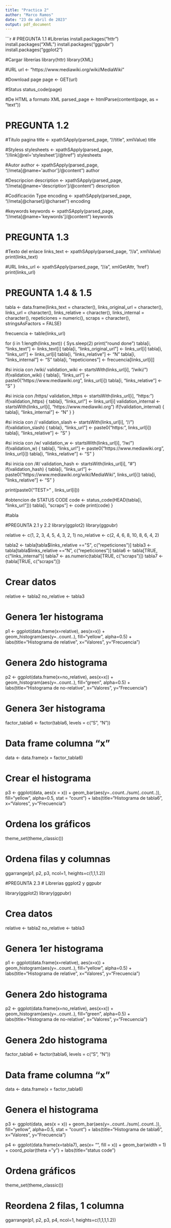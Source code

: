 ```yaml
---
title: "Practica 2"
author: "Marco Ramos"
date: "23 de abril de 2023"
output: pdf_document
---
```

```r
# PREGUNTA 1.1
#Librerias
install.packages("httr")
install.packages("XML")
install.packages("ggpubr")
install.packages("ggplot2")


#Cargar librerías
library(httr)
library(XML)

#URL
url <- "https://www.mediawiki.org/wiki/MediaWiki"

#Download page
page <- GET(url)

#Status
status_code(page)

#De HTML a formato XML
parsed_page <- htmlParse(content(page, as = "text"))

# PREGUNTA 1.2
#Título pagina
title <- xpathSApply(parsed_page, "//title", xmlValue)
title

#Styless
stylesheets <- xpathSApply(parsed_page, "//link[@rel='stylesheet']/@href")
stylesheets

#Autor
author <- xpathSApply(parsed_page, "//meta[@name='author']/@content")
author

#Descripcion
description <- xpathSApply(parsed_page, "//meta[@name='description']/@content")
description

#Codificación Type
encoding <- xpathSApply(parsed_page, "//meta[@charset]/@charset")
encoding

#keywords
keywords <- xpathSApply(parsed_page, "//meta[@name='keywords']/@content")
keywords

# PREGUNTA 1.3
#Texto del enlace
links_text <- xpathSApply(parsed_page, "//a", xmlValue)
print(links_text)

#URL
links_url <- xpathSApply(parsed_page, "//a", xmlGetAttr, 'href')
print(links_url)

# PREGUNTA 1.4 & 1.5
tabla <- data.frame(links_text = character(),
                    links_original_url = character(),
                    links_url = character(),
                    links_relative = character(),
                    links_internal = character(),
                    repeticiones = numeric(),
                    scraps = character(),
                    stringsAsFactors = FALSE)

frecuencia <- table(links_url)

for (i in 1:length(links_text)) {
  Sys.sleep(2)
  print("round done")
  tabla[i, "links_text"] <- links_text[i]
  tabla[i, "links_original_url"] <- links_url[i]
  tabla[i, "links_url"] <- links_url[i]
  tabla[i, "links_relative"] <- "N"
  tabla[i, "links_internal"] <- "S"
  tabla[i, "repeticiones"] <- frecuencia[links_url[i]]
  
  #si inicia con /wiki/
  validation_wiki <- startsWith(links_url[i], "/wiki/")
  if(validation_wiki) {
    tabla[i, "links_url"] <- paste0("https://www.mediawiki.org", links_url[i])
    tabla[i, "links_relative"] <- "S"
  }
  
  #si inicia con /https/
  validation_https <- startsWith(links_url[i], "https:")
  if(validation_https) {
    tabla[i, "links_url"] <- links_url[i]
    validation_internal <- startsWith(links_url[i], "https://www.mediawiki.org")
    if(!validation_internal) {
      tabla[i, "links_internal"] <- "N"
    }
  }
  
  #si inicia con //
  validation_slash <- startsWith(links_url[i], "//")
  if(validation_slash) {
    tabla[i, "links_url"] <- paste0("https:", links_url[i])
    tabla[i, "links_relative"] <- "S"
  }
  
  #si inicia con /w/
  validation_w <- startsWith(links_url[i], "/w/")
  if(validation_w) {
    tabla[i, "links_url"] <- paste0("https://www.mediawiki.org", links_url[i])
    tabla[i, "links_relative"] <- "S"
  }
  
  #si inicia con /#/
  validation_hash <- startsWith(links_url[i], "#")
  if(validation_hash) {
    tabla[i, "links_url"] <- paste0("https://www.mediawiki.org/wiki/MediaWiki", links_url[i])
    tabla[i, "links_relative"] <- "S"
  }
  
  print(paste0("TEST> " , links_url[i]))
  
  #obtencion de STATUS CODE
  code <- status_code(HEAD(tabla[i, "links_url"]))
  tabla[i, "scraps"] <- code
  print(code)
}

#tabla

#PREGUNTA 2.1 y 2.2
library(ggplot2)
library(ggpubr)

relative <- c(1, 2, 3, 4, 5, 4, 3, 2, 1)
no_relative <- c(2, 4, 6, 8, 10, 8, 6, 4, 2)

tabla2 <- tabla[tabla$links_relative =="S", c("repeticiones")]
tabla3 <- tabla[tabla$links_relative =="N", c("repeticiones")]
tabla6 <- tabla[TRUE, c("links_internal")]
tabla7 <- as.numeric(tabla[TRUE, c("scraps")])
tabla7 <- (tabla[TRUE, c("scraps")])

# Crear datos
relative <- tabla2
no_relative <- tabla3

# Genera 1er histograma
p1 <- ggplot(data.frame(x=relative), aes(x=x)) + 
  geom_histogram(aes(y=..count..), fill="yellow", alpha=0.5) +
  labs(title="Histograma de relative", x="Valores", y="Frecuencia") 

# Genera 2do histograma
p2 <- ggplot(data.frame(x=no_relative), aes(x=x)) + 
  geom_histogram(aes(y=..count..), fill="green", alpha=0.5) +
  labs(title="Histograma de no-relative", x="Valores", y="Frecuencia")

# Genera 3er histograma
factor_tabla6 <- factor(tabla6, levels = c("S", "N"))

# Data frame columna "x"
data <- data.frame(x = factor_tabla6)

# Crear el histograma
p3 <- ggplot(data, aes(x = x)) + 
  geom_bar(aes(y=..count../sum(..count..)), fill="yellow", alpha=0.5, stat = "count") +
  labs(title="Histograma de tabla6", x="Valores", y="Frecuencia")

# Ordena los gráficos 
theme_set(theme_classic())

# Ordena filas y columnas
ggarrange(p1, p2, p3, ncol=1, heights=c(1,1,1.2))

#PREGUNTA 2.3
# Librerias ggplot2 y ggpubr

library(ggplot2)
library(ggpubr)

# Crea datos
relative <- tabla2
no_relative <- tabla3

# Genera 1er histograma
p1 <- ggplot(data.frame(x=relative), aes(x=x)) + 
  geom_histogram(aes(y=..count..), fill="yellow", alpha=0.5) +
  labs(title="Histograma de relative", x="Valores", y="Frecuencia") 

# Genera 2do histograma
p2 <- ggplot(data.frame(x=no_relative), aes(x=x)) + 
  geom_histogram(aes(y=..count..), fill="green", alpha=0.5) +
  labs(title="Histograma de no-relative", x="Valores", y="Frecuencia")

# Genera 2do histograma
factor_tabla6 <- factor(tabla6, levels = c("S", "N"))

# Data frame columna "x"
data <- data.frame(x = factor_tabla6)

# Genera el histograma
p3 <- ggplot(data, aes(x = x)) + 
  geom_bar(aes(y=..count../sum(..count..)), fill="yellow", alpha=0.5, stat = "count") +
  labs(title="Histograma de tabla6", x="Valores", y="Frecuencia")

p4 <- ggplot(data.frame(x=tabla7), aes(x= "", fill = x)) + 
  geom_bar(width = 1) + coord_polar(theta = "y") +
  labs(title="status code")

# Ordena gráficos
theme_set(theme_classic())

# Reordena 2 filas, 1 columna 
ggarrange(p1, p2, p3, p4, ncol=1, heights=c(1,1,1,1.2))



